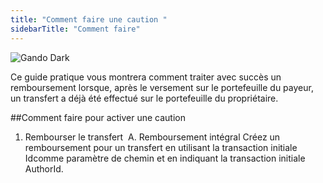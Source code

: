 ```yaml
---
title: "Comment faire une caution "
sidebarTitle: "Comment faire"
---
```


<img
  className="hidden dark:block"
  src="/images/create-deposit.gif"
  alt="Gando Dark"
/>


Ce guide pratique vous montrera comment traiter avec succès un remboursement lorsque, après le versement sur le portefeuille du payeur, un transfert a déjà été effectué sur le portefeuille du propriétaire.

##Comment faire pour activer une caution

1. Rembourser le transfert
​
A. Remboursement intégral
Créez un remboursement pour un transfert en utilisant la transaction initiale Idcomme paramètre de chemin et en indiquant la transaction initiale AuthorId.
